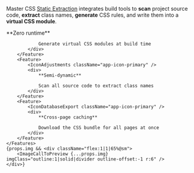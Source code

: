 
Master CSS [Static Extraction](/docs/rendering-modes/static-extraction) integrates build tools to **scan** project source code, **extract** class names, **generate** CSS rules, and write them into a **virtual CSS module**.
<div className="flex flex:wrap@<sm gap:50 mt:50">
    <Features className="grid-cols:1 w:35%@sm">
        <Feature>
            <IconFileExport className="app-icon-primary" />
            <div>
                **Zero runtime**
                
                Generate virtual CSS modules at build time
            </div>
        </Feature>
        <Feature>
            <IconAdjustments className="app-icon-primary" />
            <div>
                **Semi-dynamic**
                
                Scan all source code to extract class names
            </div>
        </Feature>
        <Feature>
            <IconDatabaseExport className="app-icon-primary" />
            <div>
                **Cross-page caching**
                
                Download the CSS bundle for all pages at once
            </div>
        </Feature>
    </Features>
    {props.img && <div className="flex:1|1|65%@sm">
        <ImageCallToPreview {...props.img} imgClass="outline:1|solid|divider outline-offset:-1 r:6" />
    </div>}
</div>